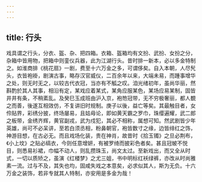 ```yaml
---
---
---
```

title: 行头
---



戏具谓之行头，分衣、盔、杂、把四箱。衣箱、盔箱均有文扮、武扮、女扮之分，杂箱中皆用物，把箱中则銮仪兵器，此为江湖行头。昔时排一新本，必以多金特制之。如淮商排《桃花扇》一剧，费至十六万金之多，可谓侈矣。自入本朝，人尽髠头，衣皆袍褂，剧演古事，略存汉官威仪，二百余年以来，大端未易，而踵事增华之处，则无时无之，以较古代衣冠，当亦有不觚之叹。洎光绪初年，虽尚华丽，然斟酌於其人其事，相沿有定，某戏应着某式，某角应服某色，某场应易某制，固皆井井有条，不稍紊乱。及癸巳玉成班由沪入京，袍笏冠带，无不穷极奢丽，都人覩之而善，後遂互相效仿，不复讲旧时规制。庚子以後，益亡等矣。其最触目者，女伶贴界，彩绣分披，终场屡易，且姑毋论，即如黄天霸之罗巾，珠缨遍耀，武二郎之板带，金绣齐辉，黄官副戎，武为戍犯，其必不相称，属想可知。然武剧皆少年英雄，尚可不必呆讲，至若白须丞相，粉鼻朝官，袍皆数寸之缘，边皆绯红之饰，神游目想，在古必无。而且戏场化装，贵在神肖，故昔时《拾玉镯》之旦必荆布，《小上坟》之贴必缟衣，今则任意增妍，有被罗绮而披彩色者矣。甚且冠帔不悦目，则悉易衫裙，巾幅不动人，则乱攒珠玉，尚文太过。至新戏出，而又全从时式，一切以质矫之，虽演《红楼梦》之尤三姐，书中明标红袄绿裤，亦改从时尚雅素一流。过与不及，其失也均，固咸失戏之本意矣，必求似其人，斯为无负。十六万金之装饰，若非专就其人特制，亦安用是多金为哉！